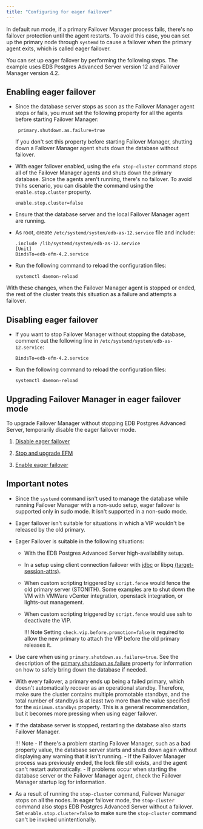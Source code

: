```yaml
---
title: "Configuring for eager failover"
---
```

<div id="configuring_for_eager_failover" class="registered_link"></div>


In default run mode, if a primary Failover Manager process fails, there's no failover protection until the agent restarts. To avoid this case, you can set up the primary node through `systemd` to cause a failover when the primary agent exits, which is called eager failover. 

You can set up eager failover by  performing the following steps. The example uses EDB Postgres Advanced Server version 12 and Failover Manager version 4.2.

<div id="enabling_the_eager_failover" class="registered_link"></div>

## Enabling eager failover

- Since the database server stops as soon as the Failover Manager agent stops or fails, you must set the following property for all the agents before starting Failover Manager:
   ```text
    primary.shutdown.as.failure=true
    ```

    If you don't set this property before starting Failover Manager, shutting down a Failover Manager agent shuts down the database without failover.
 
- With eager failover enabled, using the `efm stop-cluster` command stops all of the Failover Manager agents and shuts down the primary database. Since the agents aren't running, there's no failover. To avoid thihs scenario, you can disable the command using the `enable.stop.cluster` property.
 
    ```text
    enable.stop.cluster=false
    ```

- Ensure that the database server and the local Failover Manager agent are running.
 
- As root, create `/etc/systemd/system/edb-as-12.service` file and include:
 
    ```text
    .include /lib/systemd/system/edb-as-12.service
    [Unit]
    BindsTo=edb-efm-4.2.service
    ```

- Run the following command to reload the configuration files:
    
    ```text
    systemctl daemon-reload
    ```
    
With these changes, when the Failover Manager agent is stopped or ended, the rest of the cluster treats this situation as a failure and attempts a failover.

<div id="disabling_the_eager_failover" class="registered_link"></div>

## Disabling eager failover

- If you want to stop Failover Manager without stopping the database, comment out the following line in `/etc/systemd/system/edb-as-12.service`:
    ```text
    BindsTo=edb-efm-4.2.service
    ```
- Run the following command to reload the configuration files:
    ```text
    systemctl daemon-reload
    ```

## Upgrading Failover Manager in eager failover mode

To upgrade Failover Manager without stopping EDB Postgres Advanced Server, temporarily disable the eager failover mode. 

1. [Disable eager failover](#disabling_the_eager_failover) 
 
2. [Stop and upgrade EFM](12_upgrading_existing_cluster/#upgrading_existing_cluster)

3. [Enable eager failover](#enabling_the_eager_failover)

## Important notes

- Since the `systemd` command isn't used to manage the database while running Failover Manager with a non-sudo setup, eager failover is supported only in sudo mode. It isn't supported in a non-sudo mode.

- Eager failover isn't suitable for situations in which a VIP wouldn't be released by the old primary. 

- Eager Failover is suitable in the following situations:

  - With the EDB Postgres Advanced Server high-availability setup.
  - In a setup using client connection failover with [jdbc](https://jdbc.postgresql.org/documentation/head/connect.html#connection-failover) or libpq [(target-session-attrs)](https://www.postgresql.org/docs/current/libpq-connect.html#LIBPQ-PARAMKEYWORDS).
  - When custom scripting triggered by `script.fence` would fence the old primary server (STONITH). Some examples are to shut down the VM with VMWare vCenter integration, openstack integration, or lights-out management. 
  - When custom scripting triggered by `script.fence` would use ssh to deactivate the VIP.

    !!! Note
        Setting `check.vip.before.promotion=false` is required to allow the new primary to attach the VIP before the old primary releases it.  

- Use care when using `primary.shutdown.as.failure=true`. See the description of the [primary.shutdown.as.failure](01_cluster_properties/#primary_shutdown_as_failure) property for information on how to safely bring down the database if needed.

- With every failover, a primary ends up being a failed primary, which doesn't automatically recover as an operational standby. Therefore, make sure the cluster contains multiple promotable standbys, and the total number of standbys is at least two more than the value specified for the `minimum.standbys` property. This is a general recommendation, but it becomes more pressing when using eager failover.
- If the database server is stopped, restarting the database also starts Failover Manager. 
    
    !!! Note
        - If there's a problem starting Failover Manager, such as a bad property value, the database server starts and shuts down again without displaying any warning that it isn't running.
        - If the Failover Manager process was previously ended, the lock file still exists, and the agent can't restart automatically.
        - If problems occur when starting the database server or the Failover Manager agent, check the Failover Manager startup log for information.

- As a result of running the `stop-cluster` command, Failover Manager stops on all the nodes. In eager failover mode, the `stop-cluster` command also stops EDB Postgres Advanced Server without a failover. Set `enable.stop.cluster=false` to make sure the `stop-cluster` command can't be invoked unintentionally. 
 
